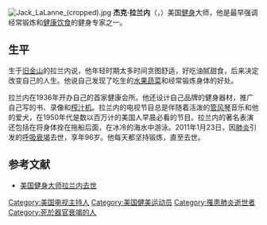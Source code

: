 [[File:Jack_LaLanne_(cropped).jpg|thumb]]
'''杰克·拉兰内'''（{{lang-en|Jack LaLanne}}，{{bd|1914年|9月26日|2011年|1月23日|catIdx=LaLanne, Jack}}）美国[[健身|健身]]大师，他是最早强调经常锻炼和[[健康饮食|健康饮食]]的健身专家之一。

==生平==
生于[[旧金山|旧金山]]的拉兰内说，他年轻时期太多时间贪图舒适，好吃油腻甜食，后来决定改变自己的人生。他说自己发现了吃生的[[水果|水果]][[蔬菜|蔬菜]]和经常锻炼身体的好处。

拉兰内在1936年开办自己的首家健康会所。他还设计自己品牌的健身器材，推广自己写的书、录像和[[榨汁机|榨汁机]]。拉兰内的电视节目总是伴随着活泼的[[管风琴|管风琴]]音乐和他的爱犬，在1950年代是数以百万计的美国人早晨必看的节目。拉兰内的著名表演还包括在将身体拴在拖船后面，在冰冷的海水中游泳。2011年1月23日，因[[肺炎|肺炎]]引发的[[呼吸衰竭|呼吸衰竭]]去世，享年96岁。他每天都坚持锻炼，直至去世。

==参考文献==
{{reflist}}
*[http://www.voanews.com/chinese/news/20110124-LALANNE-OBIT-114468904.html 美国健身大师拉兰内去世] {{Wayback|url=http://www.voanews.com/chinese/news/20110124-LALANNE-OBIT-114468904.html |date=20120130015400 }}

{{VOA}}
{{Authority control}}
{{DEFAULTSORT:LaLanne, Jack}}
[[Category:美国电视主持人|Category:美国电视主持人]]
[[Category:美国健美运动员|Category:美国健美运动员]]
[[Category:罹患肺炎逝世者|Category:罹患肺炎逝世者]]
[[Category:死於器官衰竭的人|Category:死於器官衰竭的人]]